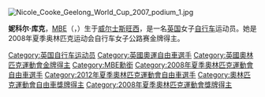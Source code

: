 {{BLPsources}}
[[File:Nicole_Cooke_Geelong_World_Cup_2007_podium_1.jpg|thumb]]
{{MedalTableTop}}
{{MedalCountry | {{GBR}} }}
{{MedalSport | 女子單車}}
{{MedalCompetition|[[奧林匹克運動會|奧林匹克運動會]]}}
{{MedalGold| [[2008年夏季奧林匹克運動會自行車比賽|2008年北京]]|[[2008年夏季奥林匹克运动会女子公路自行车比赛|公路賽]]}}
{{MedalBottom}}

'''妮科尔·库克'''，[[MBE|MBE]]（{{lang|en|'''Nicole Cooke'''}}，{{bd|1983年|4月13日||}}）生于[[威尔士|威尔士]][[斯旺西|斯旺西]]，是一名[[英国|英国]]女子[[自行车|自行车]]运动员。她是2008年夏季奥林匹克运动会自行车女子公路赛金牌得主。

{{UK-sport-bio-stub}}
{{Authority control}}
{{DEFAULTSORT:Cooke, Nicole}}
[[Category:英国自行车运动员|Category:英国自行车运动员]]
[[Category:英國奧運自由車選手|Category:英國奧運自由車選手]]
[[Category:英國奧林匹克運動會金牌得主|Category:英國奧林匹克運動會金牌得主]]
[[Category:MBE勳銜|Category:MBE勳銜]]
[[Category:2008年夏季奧林匹克運動會自由車選手|Category:2008年夏季奧林匹克運動會自由車選手]]
[[Category:2012年夏季奧林匹克運動會自由車選手|Category:2012年夏季奧林匹克運動會自由車選手]]
[[Category:奧林匹克運動會自由車獎牌得主|Category:奧林匹克運動會自由車獎牌得主]]
[[Category:2008年夏季奧林匹克運動會獎牌得主|Category:2008年夏季奧林匹克運動會獎牌得主]]